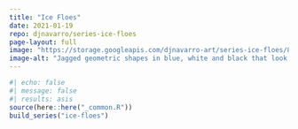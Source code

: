 ```yaml
---
title: "Ice Floes"
date: 2021-01-19
repo: djnavarro/series-ice-floes
page-layout: full
image: "https://storage.googleapis.com/djnavarro-art/series-ice-floes/800/crystalline_05_160.png"
image-alt: "Jagged geometric shapes in blue, white and black that look like icebergs floating in a dark sea"
---
```

   
::: {.grid}
  
```r
#| echo: false
#| message: false
#| results: asis
source(here::here("_common.R"))
build_series("ice-floes")
```
   
:::
   
